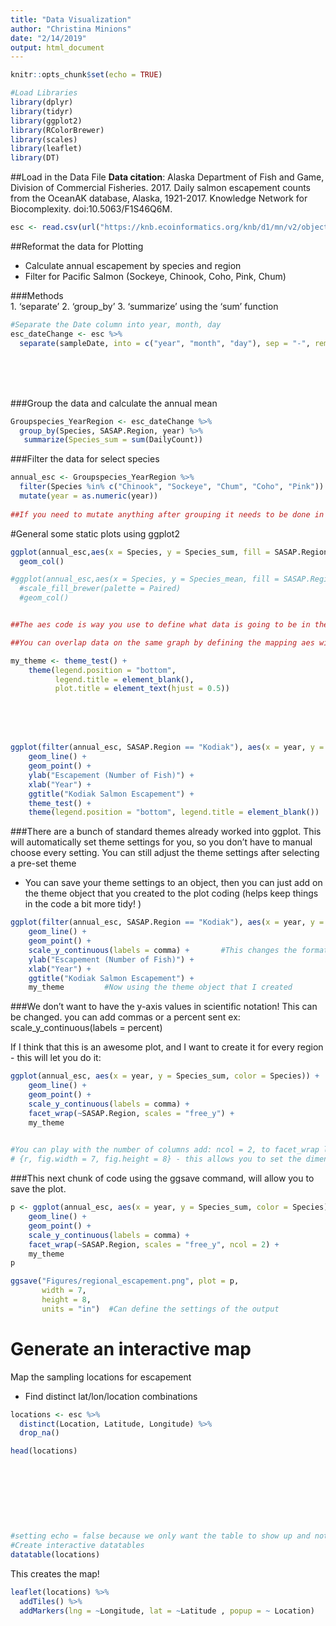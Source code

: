 ```yaml
---
title: "Data Visualization"
author: "Christina Minions"
date: "2/14/2019"
output: html_document
---
```


```r
knitr::opts_chunk$set(echo = TRUE)
```


```r
#Load Libraries
library(dplyr)
library(tidyr) 
library(ggplot2)
library(RColorBrewer) 
library(scales) 
library(leaflet)
library(DT)
```

##Load in the Data File 
    **Data citation**: Alaska Department of Fish and Game, Division of Commercial Fisheries. 2017. Daily salmon escapement counts from the OceanAK database, Alaska, 1921-2017. Knowledge Network for Biocomplexity. doi:10.5063/F1S46Q6M.
    
```r
esc <- read.csv(url("https://knb.ecoinformatics.org/knb/d1/mn/v2/object/urn%3Auuid%3Af119a05b-bbe7-4aea-93c6-85434dcb1c5e", method = "libcurl"), stringsAsFactors = F)
```


##Reformat the data for Plotting 

  * Calculate annual escapement by species and region 
  * Filter for Pacific Salmon (Sockeye, Chinook, Coho, Pink, Chum)  



###Methods  
  1. 'separate'
  2. 'group_by'
  3. 'summarize' using the 'sum' function 

```r
#Separate the Date column into year, month, day 
esc_dateChange <- esc %>% 
  separate(sampleDate, into = c("year", "month", "day"), sep = "-", remove = F)

```

<br/>
<br/>
<br/>

###Group the data and calculate the annual mean 
```r
Groupspecies_YearRegion <- esc_dateChange %>% 
  group_by(Species, SASAP.Region, year) %>% 
   summarize(Species_sum = sum(DailyCount))

```

###Filter the data for select species 
```r
annual_esc <- Groupspecies_YearRegion %>%  
  filter(Species %in% c("Chinook", "Sockeye", "Chum", "Coho", "Pink")) %>% 
  mutate(year = as.numeric(year))
  
##If you need to mutate anything after grouping it needs to be done in a sperate line, or it needs to be added into the pipe before grouping happens 

```


#General some static plots using ggplot2 
```r
ggplot(annual_esc,aes(x = Species, y = Species_sum, fill = SASAP.Region)) +
  geom_col()

#ggplot(annual_esc,aes(x = Species, y = Species_mean, fill = SASAP.Region)) +
  #scale_fill_brewer(palette = Paired)
  #geom_col()


##The aes code is way you use to define what data is going to be in the plot. You can either set the mapping with the ggplot function, or within whatever geom function you will be using. 

##You can overlap data on the same graph by defining the mapping aes within different geom functions. For example could have a histogram with a line gragh over top 
```


```r
my_theme <- theme_test() +
    theme(legend.position = "bottom", 
          legend.title = element_blank(),
          plot.title = element_text(hjust = 0.5))
```

<br/>
<br/>
<br/>

```r
ggplot(filter(annual_esc, SASAP.Region == "Kodiak"), aes(x = year, y = Species_sum, color = Species)) +
    geom_line() +
    geom_point() + 
    ylab("Escapement (Number of Fish)") +
    xlab("Year") +
    ggtitle("Kodiak Salmon Escapement") +
    theme_test() +
    theme(legend.position = "bottom", legend.title = element_blank())
```

###There are a bunch of standard themes already worked into ggplot. This will automatically set theme settings for you, so you don't have to manual choose every setting. 
  You can still adjust the theme settings after selecting a pre-set theme  
  
  * You can save your theme settings to an object, then you can just add on the theme object that you created to the plot     coding (helps keep things in the code a bit more tidy! )

```r
ggplot(filter(annual_esc, SASAP.Region == "Kodiak"), aes(x = year, y = Species_sum, color = Species)) +
    geom_line() +
    geom_point() + 
    scale_y_continuous(labels = comma) +       #This changes the format of the y-axis numbers 
    ylab("Escapement (Number of Fish)") +
    xlab("Year") +
    ggtitle("Kodiak Salmon Escapement") +
    my_theme         #Now using the theme object that I created 
```

###We don't want to have the y-axis values in scientific notation! This can be changed. you can add commas or a percent sent ex: scale_y_continuous(labels = percent) 

If I think that this is an awesome plot, and I want to create it for every region - this will let you do it:
```r

ggplot(annual_esc, aes(x = year, y = Species_sum, color = Species)) +
    geom_line() +
    geom_point() + 
    scale_y_continuous(labels = comma) +  
    facet_wrap(~SASAP.Region, scales = "free_y") +
    my_theme
  

#You can play with the number of columns add: ncol = 2, to facet_wrap line. To the first line: 
# {r, fig.width = 7, fig.height = 8} - this allows you to set the dimensions of the plot. 


```

###This next chunk of code using the ggsave command, will allow you to save the plot. 
```r
p <- ggplot(annual_esc, aes(x = year, y = Species_sum, color = Species)) +
    geom_line() +
    geom_point() + 
    scale_y_continuous(labels = comma) +  
    facet_wrap(~SASAP.Region, scales = "free_y", ncol = 2) +
    my_theme
p

ggsave("Figures/regional_escapement.png", plot = p,
       width = 7, 
       height = 8,
       units = "in")  #Can define the settings of the output 
```


# Generate an interactive map 

Map the sampling locations for escapement  

  * Find distinct lat/lon/location combinations 

```r
locations <- esc %>% 
  distinct(Location, Latitude, Longitude) %>% 
  drop_na()

head(locations)





```

<br/>
<br/>
<br/>


```r
#setting echo = false because we only want the table to show up and not the coding to create the table 
#Create interactive datatables 
datatable(locations)


```

This creates the map! 
```r
leaflet(locations) %>% 
  addTiles() %>% 
  addMarkers(lng = ~Longitude, lat = ~Latitude , popup = ~ Location)
```
























